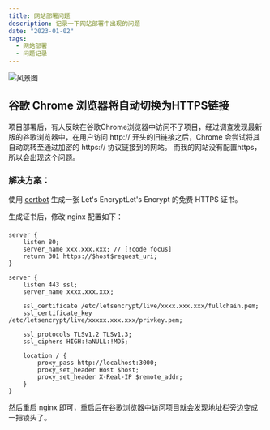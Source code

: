 ```yaml
---
title: 网站部署问题
description: 记录一下网站部署中出现的问题
date: "2023-01-02"
tags:
  - 网站部署
  - 问题记录
---
```


![风景图](/posts/image.webp)

## 谷歌 Chrome 浏览器将自动切换为HTTPS链接 
项目部署后，有人反映在谷歌Chrome浏览器中访问不了项目，经过调查发现最新版的谷歌浏览器中，在用户访问 http:// 开头的旧链接之后，Chrome 会尝试将其自动跳转至通过加密的 https:// 协议链接到的网站。
而我的网站没有配置https，所以会出现这个问题。


### 解决方案：

使用 [certbot](https://certbot.eff.org) 生成一张 Let's EncryptLet's Encrypt 的免费 HTTPS 证书。

生成证书后，修改 nginx 配置如下：
#### 
```ssh-config 
server {
    listen 80;
    server_name xxx.xxx.xxx; // [!code focus]
    return 301 https://$host$request_uri; 
}

server {
    listen 443 ssl;
    server_name xxxx.xxx.xxx;

    ssl_certificate /etc/letsencrypt/live/xxxx.xxx.xxx/fullchain.pem;
    ssl_certificate_key /etc/letsencrypt/live/xxxxx.xxx.xxx/privkey.pem;

    ssl_protocols TLSv1.2 TLSv1.3;
    ssl_ciphers HIGH:!aNULL:!MD5; 

    location / {
        proxy_pass http://localhost:3000;
        proxy_set_header Host $host;
        proxy_set_header X-Real-IP $remote_addr;
    }
}
```

然后重启 nginx 即可，重启后在谷歌浏览器中访问项目就会发现地址栏旁边变成一把锁头了。